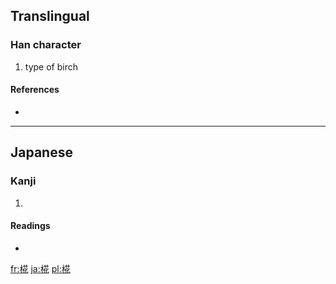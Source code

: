 ==Translingual==

===Han character===
{{Han char|rn=75|rad=木|as=08|sn=12|four=|canj=木廿人心 (DTOP)}}

# type of birch

====References====
* {{Han ref|kx=0537.131|dkj=15065|dj=0924.180|hdz=21210.041|uh=691B|ud=26907}}

----

==Japanese==

===Kanji===
{{ja-kanji|grade=|rs=木08}}

# {{defn|Japanese|sort=木08}}

====Readings====
* {{ja-readings|on=|kun=[[もみじ]] (momiji), [[かば]] (kaba)}}

[[fr:椛]]
[[ja:椛]]
[[pl:椛]]